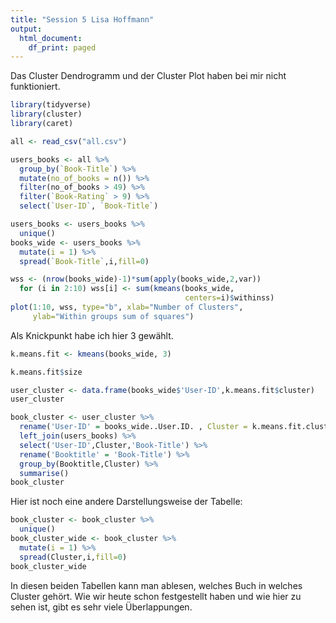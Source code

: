 ```yaml
---
title: "Session 5 Lisa Hoffmann"
output:
  html_document:
    df_print: paged
---
```


Das Cluster Dendrogramm und der Cluster Plot haben bei mir nicht funktioniert.

```r
library(tidyverse)
library(cluster)
library(caret)
```

```r
all <- read_csv("all.csv")
```

```r
users_books <- all %>%
  group_by(`Book-Title`) %>%
  mutate(no_of_books = n()) %>%
  filter(no_of_books > 49) %>%
  filter(`Book-Rating` > 9) %>%
  select(`User-ID`, `Book-Title`)
```

```r
users_books <- users_books %>%
  unique()
books_wide <- users_books %>%
  mutate(i = 1) %>%
  spread(`Book-Title`,i,fill=0)
```


```r
wss <- (nrow(books_wide)-1)*sum(apply(books_wide,2,var))
  for (i in 2:10) wss[i] <- sum(kmeans(books_wide,
                                       centers=i)$withinss)
plot(1:10, wss, type="b", xlab="Number of Clusters",
     ylab="Within groups sum of squares")
```

Als Knickpunkt habe ich hier 3 gewählt.



```r
k.means.fit <- kmeans(books_wide, 3) 
```

```r
k.means.fit$size
```


```r
user_cluster <- data.frame(books_wide$'User-ID',k.means.fit$cluster)
user_cluster
```



```r
book_cluster <- user_cluster %>%
  rename('User-ID' = books_wide..User.ID. , Cluster = k.means.fit.cluster) %>%
  left_join(users_books) %>%
  select('User-ID',Cluster,'Book-Title') %>%
  rename('Booktitle' = 'Book-Title') %>%
  group_by(Booktitle,Cluster) %>%
  summarise()
book_cluster
```

Hier ist noch eine andere Darstellungsweise der Tabelle:

```r
book_cluster <- book_cluster %>%
  unique()
book_cluster_wide <- book_cluster %>%
  mutate(i = 1) %>%
  spread(Cluster,i,fill=0)
book_cluster_wide
```


In diesen beiden Tabellen kann man ablesen, welches Buch in welches Cluster gehört.
Wie wir heute schon festgestellt haben und wie hier zu sehen ist, gibt es sehr viele Überlappungen.



